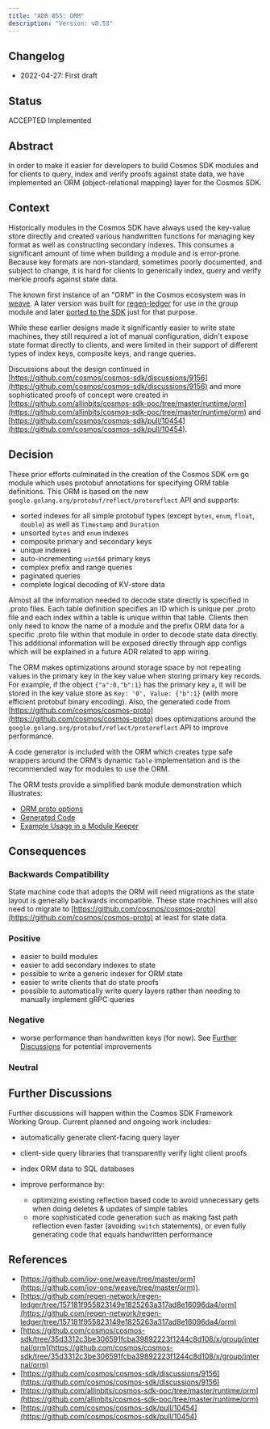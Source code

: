 ```yaml
---
title: "ADR 055: ORM"
description: "Version: v0.53"
---
```


## Changelog[​](#changelog "Direct link to Changelog")

* 2022-04-27: First draft

## Status[​](#status "Direct link to Status")

ACCEPTED Implemented

## Abstract[​](#abstract "Direct link to Abstract")

In order to make it easier for developers to build Cosmos SDK modules and for clients to query, index and verify proofs against state data, we have implemented an ORM (object-relational mapping) layer for the Cosmos SDK.

## Context[​](#context "Direct link to Context")

Historically modules in the Cosmos SDK have always used the key-value store directly and created various handwritten functions for managing key format as well as constructing secondary indexes. This consumes a significant amount of time when building a module and is error-prone. Because key formats are non-standard, sometimes poorly documented, and subject to change, it is hard for clients to generically index, query and verify merkle proofs against state data.

The known first instance of an "ORM" in the Cosmos ecosystem was in [weave](https://github.com/iov-one/weave/tree/master/orm). A later version was built for [regen-ledger](https://github.com/regen-network/regen-ledger/tree/157181f955823149e1825263a317ad8e16096da4/orm) for use in the group module and later [ported to the SDK](https://github.com/cosmos/cosmos-sdk/tree/35d3312c3be306591fcba39892223f1244c8d108/x/group/internal/orm) just for that purpose.

While these earlier designs made it significantly easier to write state machines, they still required a lot of manual configuration, didn't expose state format directly to clients, and were limited in their support of different types of index keys, composite keys, and range queries.

Discussions about the design continued in [https://github.com/cosmos/cosmos-sdk/discussions/9156](https://github.com/cosmos/cosmos-sdk/discussions/9156) and more sophisticated proofs of concept were created in [https://github.com/allinbits/cosmos-sdk-poc/tree/master/runtime/orm](https://github.com/allinbits/cosmos-sdk-poc/tree/master/runtime/orm) and [https://github.com/cosmos/cosmos-sdk/pull/10454](https://github.com/cosmos/cosmos-sdk/pull/10454).

## Decision[​](#decision "Direct link to Decision")

These prior efforts culminated in the creation of the Cosmos SDK `orm` go module which uses protobuf annotations for specifying ORM table definitions. This ORM is based on the new `google.golang.org/protobuf/reflect/protoreflect` API and supports:

* sorted indexes for all simple protobuf types (except `bytes`, `enum`, `float`, `double`) as well as `Timestamp` and `Duration`
* unsorted `bytes` and `enum` indexes
* composite primary and secondary keys
* unique indexes
* auto-incrementing `uint64` primary keys
* complex prefix and range queries
* paginated queries
* complete logical decoding of KV-store data

Almost all the information needed to decode state directly is specified in .proto files. Each table definition specifies an ID which is unique per .proto file and each index within a table is unique within that table. Clients then only need to know the name of a module and the prefix ORM data for a specific .proto file within that module in order to decode state data directly. This additional information will be exposed directly through app configs which will be explained in a future ADR related to app wiring.

The ORM makes optimizations around storage space by not repeating values in the primary key in the key value when storing primary key records. For example, if the object `{"a":0,"b":1}` has the primary key `a`, it will be stored in the key value store as `Key: '0', Value: {"b":1}` (with more efficient protobuf binary encoding). Also, the generated code from [https://github.com/cosmos/cosmos-proto](https://github.com/cosmos/cosmos-proto) does optimizations around the `google.golang.org/protobuf/reflect/protoreflect` API to improve performance.

A code generator is included with the ORM which creates type safe wrappers around the ORM's dynamic `Table` implementation and is the recommended way for modules to use the ORM.

The ORM tests provide a simplified bank module demonstration which illustrates:

* [ORM proto options](https://github.com/cosmos/cosmos-sdk/blob/0d846ae2f0424b2eb640f6679a703b52d407813d/orm/internal/testpb/bank.proto)
* [Generated Code](https://github.com/cosmos/cosmos-sdk/blob/0d846ae2f0424b2eb640f6679a703b52d407813d/orm/internal/testpb/bank.cosmos_orm.go)
* [Example Usage in a Module Keeper](https://github.com/cosmos/cosmos-sdk/blob/0d846ae2f0424b2eb640f6679a703b52d407813d/orm/model/ormdb/module_test.go)

## Consequences[​](#consequences "Direct link to Consequences")

### Backwards Compatibility[​](#backwards-compatibility "Direct link to Backwards Compatibility")

State machine code that adopts the ORM will need migrations as the state layout is generally backwards incompatible. These state machines will also need to migrate to [https://github.com/cosmos/cosmos-proto](https://github.com/cosmos/cosmos-proto) at least for state data.

### Positive[​](#positive "Direct link to Positive")

* easier to build modules
* easier to add secondary indexes to state
* possible to write a generic indexer for ORM state
* easier to write clients that do state proofs
* possible to automatically write query layers rather than needing to manually implement gRPC queries

### Negative[​](#negative "Direct link to Negative")

* worse performance than handwritten keys (for now). See [Further Discussions](#further-discussions) for potential improvements

### Neutral[​](#neutral "Direct link to Neutral")

## Further Discussions[​](#further-discussions "Direct link to Further Discussions")

Further discussions will happen within the Cosmos SDK Framework Working Group. Current planned and ongoing work includes:

* automatically generate client-facing query layer

* client-side query libraries that transparently verify light client proofs

* index ORM data to SQL databases

* improve performance by:

  * optimizing existing reflection based code to avoid unnecessary gets when doing deletes & updates of simple tables
  * more sophisticated code generation such as making fast path reflection even faster (avoiding `switch` statements), or even fully generating code that equals handwritten performance

## References[​](#references "Direct link to References")

* [https://github.com/iov-one/weave/tree/master/orm](https://github.com/iov-one/weave/tree/master/orm)).
* [https://github.com/regen-network/regen-ledger/tree/157181f955823149e1825263a317ad8e16096da4/orm](https://github.com/regen-network/regen-ledger/tree/157181f955823149e1825263a317ad8e16096da4/orm)
* [https://github.com/cosmos/cosmos-sdk/tree/35d3312c3be306591fcba39892223f1244c8d108/x/group/internal/orm](https://github.com/cosmos/cosmos-sdk/tree/35d3312c3be306591fcba39892223f1244c8d108/x/group/internal/orm)
* [https://github.com/cosmos/cosmos-sdk/discussions/9156](https://github.com/cosmos/cosmos-sdk/discussions/9156)
* [https://github.com/allinbits/cosmos-sdk-poc/tree/master/runtime/orm](https://github.com/allinbits/cosmos-sdk-poc/tree/master/runtime/orm)
* [https://github.com/cosmos/cosmos-sdk/pull/10454](https://github.com/cosmos/cosmos-sdk/pull/10454)
